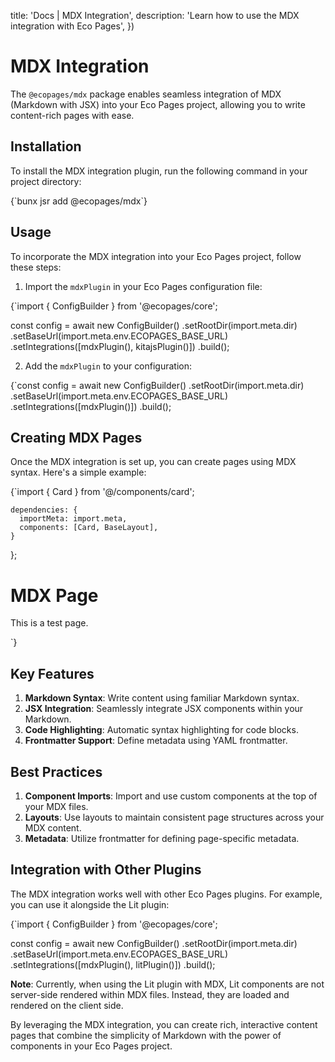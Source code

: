 

  title: 'Docs | MDX Integration',
  description: 'Learn how to use the MDX integration with Eco Pages',
})

# MDX Integration

The `@ecopages/mdx` package enables seamless integration of MDX (Markdown with JSX) into your Eco Pages project, allowing you to write content-rich pages with ease.

## Installation

To install the MDX integration plugin, run the following command in your project directory:

<CodeBlock lang="bash">
{`bunx jsr add @ecopages/mdx`}
</CodeBlock>

## Usage

To incorporate the MDX integration into your Eco Pages project, follow these steps:

1. Import the `mdxPlugin` in your Eco Pages configuration file:

<CodeBlock lang="typescript">
{`import { ConfigBuilder } from '@ecopages/core';

const config = await new ConfigBuilder()
    .setRootDir(import.meta.dir)
    .setBaseUrl(import.meta.env.ECOPAGES_BASE_URL)
    .setIntegrations([mdxPlugin(), kitajsPlugin()])
    .build();

</CodeBlock>

2. Add the `mdxPlugin` to your configuration:

<CodeBlock lang="typescript">
{`const config = await new ConfigBuilder()
    .setRootDir(import.meta.dir)
    .setBaseUrl(import.meta.env.ECOPAGES_BASE_URL)
    .setIntegrations([mdxPlugin()])
    .build();

</CodeBlock>

## Creating MDX Pages

Once the MDX integration is set up, you can create pages using MDX syntax. Here's a simple example:

<CodeBlock lang="mdx">
{`import { Card } from '@/components/card';

    dependencies: {
      importMeta: import.meta,
      components: [Card, BaseLayout],
    }
};

<BaseLayout class="prose">

# MDX Page

This is a test page.

<Card title="Hello" copy="This is the card copy" />

</BaseLayout>
`}</CodeBlock>

## Key Features

1. **Markdown Syntax**: Write content using familiar Markdown syntax.
2. **JSX Integration**: Seamlessly integrate JSX components within your Markdown.
3. **Code Highlighting**: Automatic syntax highlighting for code blocks.
4. **Frontmatter Support**: Define metadata using YAML frontmatter.

## Best Practices

1. **Component Imports**: Import and use custom components at the top of your MDX files.
2. **Layouts**: Use layouts to maintain consistent page structures across your MDX content.
3. **Metadata**: Utilize frontmatter for defining page-specific metadata.

## Integration with Other Plugins

The MDX integration works well with other Eco Pages plugins. For example, you can use it alongside the Lit plugin:

<CodeBlock lang="typescript">
{`import { ConfigBuilder } from '@ecopages/core';

const config = await new ConfigBuilder()
    .setRootDir(import.meta.dir)
    .setBaseUrl(import.meta.env.ECOPAGES_BASE_URL)
    .setIntegrations([mdxPlugin(), litPlugin()])
    .build();

</CodeBlock>

**Note**: Currently, when using the Lit plugin with MDX, Lit components are not server-side rendered within MDX files. Instead, they are loaded and rendered on the client side.

By leveraging the MDX integration, you can create rich, interactive content pages that combine the simplicity of Markdown with the power of components in your Eco Pages project.